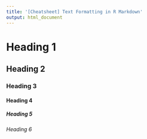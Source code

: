 ```yaml
---
title: '[Cheatsheet] Text Formatting in R Markdown'
output: html_document
---
```


# Heading 1
## Heading 2
### Heading 3
#### Heading 4
##### Heading 5
###### Heading 6

